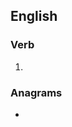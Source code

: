 ==English==

===Verb===
{{head|en|verb form}}

# {{en-third-person singular of|defilade}}

===Anagrams===
* {{l|en|disleafed}}